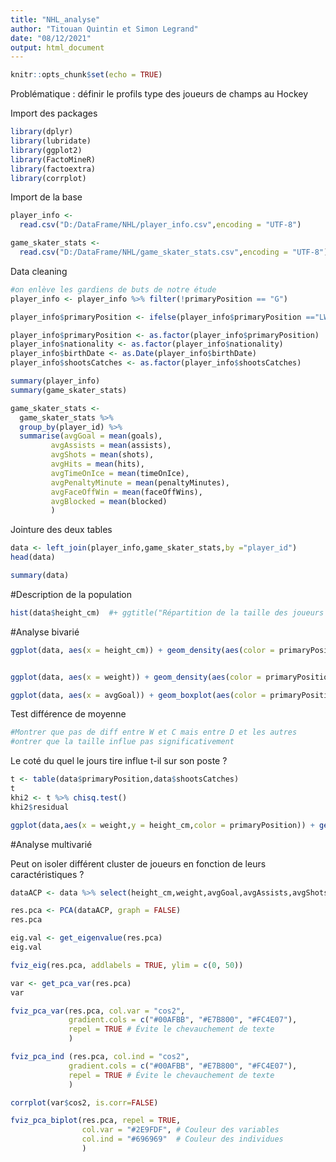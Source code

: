 ```yaml
---
title: "NHL_analyse"
author: "Titouan Quintin et Simon Legrand"
date: "08/12/2021"
output: html_document
---
```


```r
knitr::opts_chunk$set(echo = TRUE)
```

Problématique : définir le profils type des joueurs de champs au Hockey

Import des packages
```r
library(dplyr)
library(lubridate)
library(ggplot2)
library(FactoMineR)
library(factoextra)
library(corrplot)
```
  
Import de la base
```r
player_info <-
  read.csv("D:/DataFrame/NHL/player_info.csv",encoding = "UTF-8")

game_skater_stats <-
  read.csv("D:/DataFrame/NHL/game_skater_stats.csv",encoding = "UTF-8")

```


Data cleaning
```r
#on enlève les gardiens de buts de notre étude
player_info <- player_info %>% filter(!primaryPosition == "G")

player_info$primaryPosition <- ifelse(player_info$primaryPosition =="LW" | player_info$primaryPosition =="RW","W", player_info$primaryPosition)

player_info$primaryPosition <- as.factor(player_info$primaryPosition)
player_info$nationality <- as.factor(player_info$nationality)
player_info$birthDate <- as.Date(player_info$birthDate)
player_info$shootsCatches <- as.factor(player_info$shootsCatches)

```

```r
summary(player_info)
summary(game_skater_stats)
```
```r
game_skater_stats <-
  game_skater_stats %>%
  group_by(player_id) %>%
  summarise(avgGoal = mean(goals),
         avgAssists = mean(assists),
         avgShots = mean(shots),
         avgHits = mean(hits),
         avgTimeOnIce = mean(timeOnIce),
         avgPenaltyMinute = mean(penaltyMinutes),
         avgFaceOffWin = mean(faceOffWins),
         avgBlocked = mean(blocked)
         )
```


Jointure des deux tables
```r
data <- left_join(player_info,game_skater_stats,by ="player_id")
head(data)

```


```r
summary(data)
```
#Description de la population


```r
hist(data$height_cm)  #+ ggtitle("Répartition de la taille des joueurs en fonction de leur poste")
```







#Analyse bivarié
```r
ggplot(data, aes(x = height_cm)) + geom_density(aes(color = primaryPosition))  + ggtitle("Répartition de la taille des joueurs en fonction de leur poste")


ggplot(data, aes(x = weight)) + geom_density(aes(color = primaryPosition)) + ggtitle("Répartition du poid des joueurs en fonction de leur poste")
```


```r

ggplot(data, aes(x = avgGoal)) + geom_boxplot(aes(color = primaryPosition)) 

```



Test différence de moyenne
```r
#Montrer que pas de diff entre W et C mais entre D et les autres
#ontrer que la taille influe pas significativement

```



Le coté du quel le jours tire influe t-il sur son poste ?
```r

t <- table(data$primaryPosition,data$shootsCatches)
t
khi2 <- t %>% chisq.test()
khi2$residual
```





```r
ggplot(data,aes(x = weight,y = height_cm,color = primaryPosition)) + geom_point()
```

#Analyse multivarié

Peut on isoler différent cluster de joueurs en fonction de leurs caractéristiques ?



```r
dataACP <- data %>% select(height_cm,weight,avgGoal,avgAssists,avgShots,avgHits,avgTimeOnIce,avgPenaltyMinute,avgFaceOffWin,avgBlocked)

res.pca <- PCA(dataACP, graph = FALSE)
res.pca

eig.val <- get_eigenvalue(res.pca)
eig.val
```

```r
fviz_eig(res.pca, addlabels = TRUE, ylim = c(0, 50))
```
```r
var <- get_pca_var(res.pca)
var
```

```r
fviz_pca_var(res.pca, col.var = "cos2",
             gradient.cols = c("#00AFBB", "#E7B800", "#FC4E07"),
             repel = TRUE # Évite le chevauchement de texte
             )

fviz_pca_ind (res.pca, col.ind = "cos2",
             gradient.cols = c("#00AFBB", "#E7B800", "#FC4E07"),
             repel = TRUE # Évite le chevauchement de texte
             )
```

```r
corrplot(var$cos2, is.corr=FALSE)
```
```r

fviz_pca_biplot(res.pca, repel = TRUE,
                col.var = "#2E9FDF", # Couleur des variables
                col.ind = "#696969"  # Couleur des individues
                )
```




